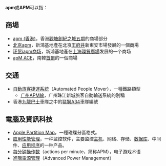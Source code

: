 '''apm'''或'''APM'''可以指：

==商場==
*[[apm_(香港)|apm (香港)]]，香港[[觀塘|觀塘]][[創紀之城五期|創紀之城五期]]的商場部分
*[[北京apm|北京apm]]，新鴻基地產在北京[[王府井|王府井]]新東安市場發展的一個商場
*[[环贸iapm商场|环贸iapm商场]]，新鴻基地產在[[上海環貿廣場|上海環貿廣場]]发展的一个商场
*[[apM_ACE|apM ACE]]，南韓[[首爾|首爾]]的一個商場

==交通==
*[[自動旅客捷運系統|自動旅客捷運系統]]（Automated People Mover），一種鐵路類型
**[[珠江新城旅客自动输送系统|广州APM線]]，广州珠江新城旅客自動輸送系統的別稱
*香港[[九龍巴士|九龍巴士]]車隊之中的[[猛獅A34|猛獅A34]]車隊編號

==電腦及資訊科技==
*[[Apple_Partition_Map|Apple Partition Map]]，一種磁碟分區格式。
*[[应用性能管理|应用性能管理]]，一种监控软件，主要监控[[主机|主机]]、网络、存储、[[数据库|数据库]]、中间件、[[应用程序|应用程序]]的一种产品。
*[[每分钟操作数|每分钟操作数]]（actions per minute，简称APM），电子游戏术语
*[[進階電源管理|進階電源管理]]（Advanced Power Management）
{{disambig|Cat=三字拉丁字母縮寫消歧義}}